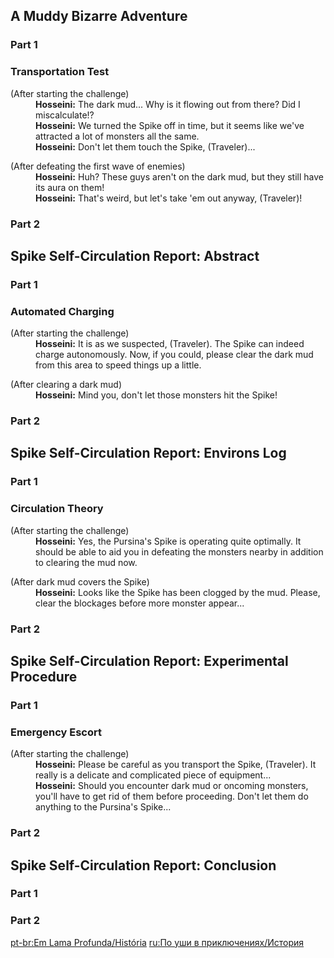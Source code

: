 {{EventTabs}}
==A Muddy Bizarre Adventure==
===Part 1===
{{Transclude|A Muddy Bizarre Adventure (Part 1)|Dialogue|main=1|top=1}}

===Transportation Test===
{{Dialogue start}}
;(After starting the challenge)
:'''Hosseini:''' The dark mud... Why is it flowing out from there? Did I miscalculate!?
:'''Hosseini:''' We turned the Spike off in time, but it seems like we've attracted a lot of monsters all the same.
:'''Hosseini:''' Don't let them touch the Spike, (Traveler)...

;(After defeating the first wave of enemies)
:'''Hosseini:''' Huh? These guys aren't on the dark mud, but they still have its aura on them!
:'''Hosseini:''' That's weird, but let's take 'em out anyway, (Traveler)!
{{Dialogue end}}

===Part 2===
{{Transclude|A Muddy Bizarre Adventure (Part 2)|Dialogue|main=1|top=1}}

==Spike Self-Circulation Report: Abstract==
===Part 1===
{{Transclude|Spike Self-Circulation Report: Abstract (Part 1)|Dialogue|main=1|top=1}}

===Automated Charging===
{{Dialogue start}}
;(After starting the challenge)
:'''Hosseini:''' It is as we suspected, (Traveler). The Spike can indeed charge autonomously. Now, if you could, please clear the dark mud from this area to speed things up a little.

;(After clearing a dark mud)
:'''Hosseini:''' Mind you, don't let those monsters hit the Spike!
{{Dialogue end}}

===Part 2===
{{Transclude|Spike Self-Circulation Report: Abstract (Part 2)|Dialogue|main=1|top=1}}

==Spike Self-Circulation Report: Environs Log==
===Part 1===
{{Transclude|Spike Self-Circulation Report: Environs Log (Part 1)|Dialogue|main=1|top=1}}

===Circulation Theory===
{{Dialogue start}}
;(After starting the challenge)
:'''Hosseini:''' Yes, the Pursina's Spike is operating quite optimally. It should be able to aid you in defeating the monsters nearby in addition to clearing the mud now.

;(After dark mud covers the Spike)
:'''Hosseini:''' Looks like the Spike has been clogged by the mud. Please, clear the blockages before more monster appear...
{{Dialogue end}}

===Part 2===
{{Transclude|Spike Self-Circulation Report: Environs Log (Part 2)|Dialogue|main=1|top=1}}

==Spike Self-Circulation Report: Experimental Procedure==
===Part 1===
{{Transclude|Spike Self-Circulation Report: Experimental Procedure (Part 1)|Dialogue|main=1|top=1}}

===Emergency Escort===
{{Dialogue start}}
;(After starting the challenge)
:'''Hosseini:''' Please be careful as you transport the Spike, (Traveler). It really is a delicate and complicated piece of equipment...
:'''Hosseini:''' Should you encounter dark mud or oncoming monsters, you'll have to get rid of them before proceeding. Don't let them do anything to the Pursina's Spike...
{{Dialogue end}}

===Part 2===
{{Transclude|Spike Self-Circulation Report: Experimental Procedure (Part 2)|Dialogue|main=1|top=1}}

==Spike Self-Circulation Report: Conclusion==
===Part 1===
{{Transclude|Spike Self-Circulation Report: Conclusion (Part 1)|Dialogue|main=1|top=1}}

===Part 2===
{{Transclude|Spike Self-Circulation Report: Conclusion (Part 2)|Dialogue|main=1|top=1}}

[[pt-br:Em Lama Profunda/História]]
[[ru:По уши в приключениях/История]]